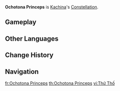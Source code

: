 {{Constellation Overview Infobox
|image       = Ochotona Princeps
|character   = Kachina
|meaning     = American Pika
}}
'''Ochotona Princeps''' is [[Kachina]]'s [[Constellation]].

==Gameplay==
{{Constellation Table|Kachina}}

==Other Languages==
{{Other Languages
|en       = Ochotona Princeps
|en_lang  = la
|en_tl    = {{w|American Pika}}
|zhs      = 鼠兔座
|zhs_rm   = Shǔtù-zuò
|zht      = 鼠兔座
|zht_rm   = Shǔtù-zuò
|zh_tl    = {{w|Pika}} Constellation
|ja       = ナキウサギ座
|ja_rm    = Nakiusagi-za
|ja_tl    = Pika Constellation
|ko       = 우는토끼<->자리
|ko_tl    = Pika Constellation
|es       = Ochotona Princeps
|fr       = Ochotona Princeps
|ru       = Пищуха
|ru_tl    = Pika
|th       = Ochotona Princeps
|vi       = Cung {{tt|Thử Thố|鼠兔}}
|vi_tl    = Pika Constellation
|de       = Ochotona Princeps
|id       = Ochotona Princeps
|pt       = Ochotona Princeps
|tr       = Islıklı Tavşan
|tr_tl    = Whistling Hare
|tr_note  = ''Whistling hare'' is one of the nicknames of the pika.
|it       = Ochotona Princeps
}}

==Change History==
{{Change History|5.0}}

==Navigation==
{{Constellation Navbox}}

[[fr:Ochotona Princeps]]
[[th:Ochotona Princeps]]
[[vi:Thử Thố]]